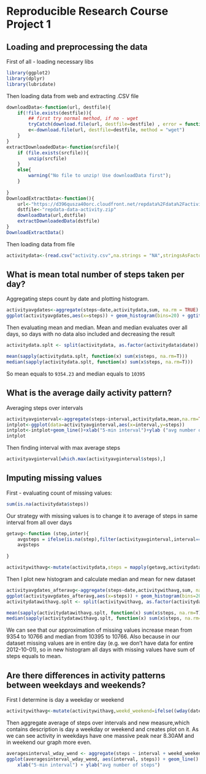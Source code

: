 # Reproducible Research Course Project 1

## Loading and preprocessing the data
First of all - loading necessary libs
```r
library(ggplot2)
library(dplyr)
library(lubridate)
```
Then loading data from web and extracting .CSV file
```r
downloadData<-function(url, destfile){    
    if(!file.exists(destfile)){
        ## first try normal method, if no - wget
        tryCatch(download.file(url, destfile=destfile) , error = function(e) e )
        e<-download.file(url, destfile=destfile, method = "wget")
    }
}
extractDownloadedData<-function(srcfile){
    if (file.exists(srcfile)){
        unzip(srcfile)
    }
    else{
        warning("No file to unzip! Use downloadData first");
    }
    
}
DownloadExtractData<-function(){
    url<-"https://d396qusza40orc.cloudfront.net/repdata%2Fdata%2Factivity.zip"
    dstfile<-"repdata-data-activity.zip"
    downloadData(url,dstfile)
    extractDownloadedData(dstfile)
}
DownloadExtractData()
```
Then loading data from file 
```r
activitydata<-(read.csv("activity.csv",na.strings = "NA",stringsAsFactors = FALSE))
```

## What is mean total number of steps taken per day?
Aggregating steps count by date and plotting histogram.
```r
activityavgdates<-aggregate(steps~date,activitydata,sum, na.rm = TRUE)
ggplot(activityavgdates,aes(x=steps)) + geom_histogram(bins=20) + ggtitle("Total steps per day")
```

Then evaluating mean and median. Mean and median evaluates over all days, so days with no data also included and decreasing the result
```r

activitydata.splt <- split(activitydata, as.factor(activitydata$date))

mean(sapply(activitydata.splt, function(x) sum(x$steps, na.rm=T)))
median(sapply(activitydata.splt, function(x) sum(x$steps, na.rm=T)))
```
So mean equals to ```9354.23``` and median equals to ```10395```


## What is the average daily activity pattern?
Averaging steps over intervals
```r
activityavginterval<-aggregate(steps~interval,activitydata,mean,na.rm=TRUE)
intplot<-ggplot(data=activityavginterval,aes(x=interval,y=steps))
intplot<-intplot+geom_line()+xlab("5-min interval")+ylab ("avg number of steps")
intplot
```

Then finding interval with max average steps
```r
activityavginterval[which.max(activityavginterval$steps),]
```


## Imputing missing values

First - evaluating count of missing values:
```r
sum(is.na(activitydata$steps))
```

Our strategy with missing values is to change it to average of steps in same interval from all over days
```r
getavg<-function (step,inter){
    avgsteps = ifelse(is.na(step),filter(activityavginterval,interval==inter)[,2],step)
    avgsteps
    
}

activitywithavg<-mutate(activitydata,steps = mapply(getavg,activitydata$steps,activitydata$interval))
```

Then I plot new histogram and calculate median and mean for new dataset
```r

activityavgdates_afteravg<-aggregate(steps~date,activitywithavg,sum, na.rm = TRUE)
ggplot(activityavgdates_afteravg,aes(x=steps)) + geom_histogram(bins=20) + ggtitle("Total steps per day")
activitydatawithavg.splt <- split(activitywithavg, as.factor(activitydata$date))

mean(sapply(activitydatawithavg.splt, function(x) sum(x$steps, na.rm=T)))
median(sapply(activitydatawithavg.splt, function(x) sum(x$steps, na.rm=T)))
```
We can see that our approximation of missing values increase mean from 9354 to 10766 and median from 10395 to 10766. 
Also because in our dataset missing values are in entire day (e.g. we don't have data for entire 2012-10-01), so in new histogram all days with missing values have sum of steps equals to mean.

## Are there differences in activity patterns between weekdays and weekends?
First I determine is day a weekday or weekend 
```r

activitywithavg<-mutate(activitywithavg,weekd_weekend=ifelse((wday(date)==1|wday(date)==7),"weekend","weekday"))
```

Then aggregate average of steps over intervals and new measure,which contains description is day a weekday or weekend and creates plot on it. As we can see activity in weekdays have one massive peak near 8.30AM and in weekend our graph more even.
```r

averagesinterval_wday_wend <- aggregate(steps ~ interval + weekd_weekend, data=activitywithavg, mean)
ggplot(averagesinterval_wday_wend, aes(interval, steps)) + geom_line() + facet_grid(weekd_weekend ~ .) +
    xlab("5-min interval") + ylab("avg number of steps")
```


